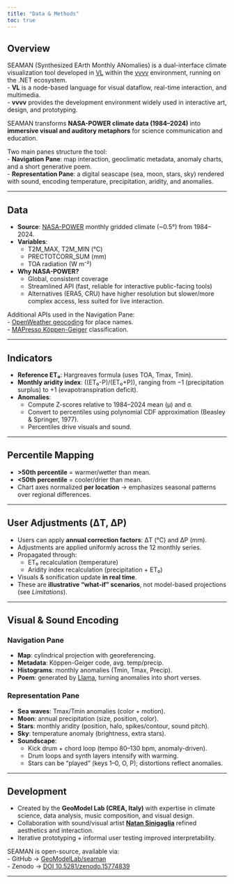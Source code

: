 ```yaml
---
title: "Data & Methods"
toc: true
---
```


## Overview
SEAMAN (Synthesized EArth Monthly ANomalies) is a dual-interface climate visualization tool developed in [VL](https://visualprogramming.net/) within the [vvvv](https://vvvv.org/) environment, running on the .NET ecosystem.  
- **VL** is a node-based language for visual dataflow, real-time interaction, and multimedia.  
- **vvvv** provides the development environment widely used in interactive art, design, and prototyping.  

SEAMAN transforms **NASA-POWER climate data (1984–2024)** into **immersive visual and auditory metaphors** for science communication and education.  

Two main panes structure the tool:  
- **Navigation Pane**: map interaction, geoclimatic metadata, anomaly charts, and a short generative poem.  
- **Representation Pane**: a digital seascape (sea, moon, stars, sky) rendered with sound, encoding temperature, precipitation, aridity, and anomalies.  

---

## Data
- **Source**: [NASA-POWER](https://power.larc.nasa.gov/) monthly gridded climate (~0.5°) from 1984–2024.  
- **Variables**:  
  - T2M_MAX, T2M_MIN (°C)  
  - PRECTOTCORR_SUM (mm)  
  - TOA radiation (W m⁻²)  
- **Why NASA-POWER?**  
  - Global, consistent coverage  
  - Streamlined API (fast, reliable for interactive public-facing tools)  
  - Alternatives (ERA5, CRU) have higher resolution but slower/more complex access, less suited for live interaction.  

Additional APIs used in the Navigation Pane:  
- [OpenWeather geocoding](https://openweathermap.org/api/geocoding-api) for place names.  
- [MAPresso Köppen-Geiger](https://climate.mapresso.com/api/koeppen/) classification.  

---

## Indicators
- **Reference ET₀**: Hargreaves formula (uses TOA, Tmax, Tmin).  
- **Monthly aridity index**: \((ET₀-P)/(ET₀+P)\), ranging from −1 (precipitation surplus) to +1 (evapotranspiration deficit).  
- **Anomalies**:  
  - Compute Z-scores relative to 1984–2024 mean (µ) and σ.  
  - Convert to percentiles using polynomial CDF approximation (Beasley & Springer, 1977).  
  - Percentiles drive visuals and sound.  

---

## Percentile Mapping
- **>50th percentile** = warmer/wetter than mean.  
- **<50th percentile** = cooler/drier than mean.  
- Chart axes normalized **per location** → emphasizes seasonal patterns over regional differences.  

---

## User Adjustments (ΔT, ΔP)
- Users can apply **annual correction factors**: ΔT (°C) and ΔP (mm).  
- Adjustments are applied uniformly across the 12 monthly series.  
- Propagated through:  
  - ET₀ recalculation (temperature)  
  - Aridity index recalculation (precipitation + ET₀)  
- Visuals & sonification update **in real time**.  
- These are **illustrative “what-if” scenarios**, not model-based projections (see *Limitations*).  

---

## Visual & Sound Encoding

### Navigation Pane
- **Map**: cylindrical projection with georeferencing.  
- **Metadata**: Köppen-Geiger code, avg. temp/precip.  
- **Histograms**: monthly anomalies (Tmin, Tmax, Precip).  
- **Poem**: generated by [Llama](https://openrouter.ai/models?q=api), turning anomalies into short verses.  

### Representation Pane
- **Sea waves**: Tmax/Tmin anomalies (color + motion).  
- **Moon**: annual precipitation (size, position, color).  
- **Stars**: monthly aridity (position, halo, spikes/contour, sound pitch).  
- **Sky**: temperature anomaly (brightness, extra stars).  
- **Soundscape**:  
  - Kick drum + chord loop (tempo 80–130 bpm, anomaly-driven).  
  - Drum loops and synth layers intensify with warming.  
  - Stars can be “played” (keys 1–0, O, P); distortions reflect anomalies.  

---

## Development
- Created by the **GeoModel Lab (CREA, Italy)** with expertise in climate science, data analysis, music composition, and visual design.  
- Collaboration with sound/visual artist [**Natan Sinigaglia**](https://natansinigaglia.com/) refined aesthetics and interaction.  
- Iterative prototyping + informal user testing improved interpretability.  

SEAMAN is open-source, available via:  
- GitHub → [GeoModelLab/seaman](https://github.com/GeoModelLab/seaman)  
- Zenodo → [DOI 10.5281/zenodo.15774839](https://doi.org/10.5281/zenodo.15774839)  

---
